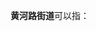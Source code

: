 '''黄河路街道'''可以指：
{{PRC admin/disambig|37/05/02/002/000|41/09/02/006/000|63/28/01/002/000}}
{{disambig|cat=五字乡级行政区划-街道名消歧义}}